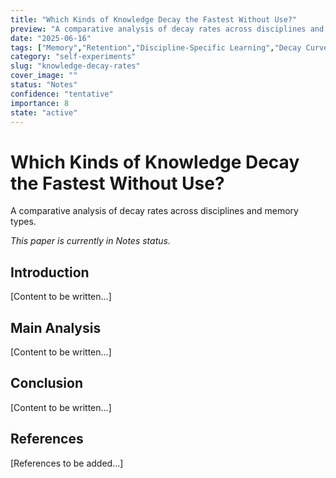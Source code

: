 ```yaml
---
title: "Which Kinds of Knowledge Decay the Fastest Without Use?"
preview: "A comparative analysis of decay rates across disciplines and memory types."
date: "2025-06-16"
tags: ["Memory","Retention","Discipline-Specific Learning","Decay Curve"]
category: "self-experiments"
slug: "knowledge-decay-rates"
cover_image: ""
status: "Notes"
confidence: "tentative"
importance: 8
state: "active"
---
```


# Which Kinds of Knowledge Decay the Fastest Without Use?

A comparative analysis of decay rates across disciplines and memory types.

*This paper is currently in Notes status.*

## Introduction

[Content to be written...]

## Main Analysis

[Content to be written...]

## Conclusion

[Content to be written...]

## References

[References to be added...]
